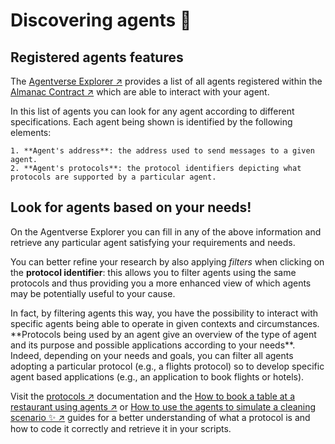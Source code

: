 
# Discovering agents 🔎

## Registered agents features

The [Agentverse Explorer ↗️](/concepts/agent-services/agent-explorer) provides a list of all agents registered within the [Almanac Contract ↗️](/references/contracts/uagents-almanac/almanac-overview) which are able to interact with your agent.

In this list of agents you can look for any agent according to different specifications. Each agent being shown is identified by the following elements:

    1. **Agent's address**: the address used to send messages to a given agent.
    2. **Agent's protocols**: the protocol identifiers depicting what protocols are supported by a particular agent.

## Look for agents based on your needs!

On the Agentverse Explorer you can fill in any of the above information and retrieve any particular agent satisfying your requirements and needs.

You can better refine your research by also applying _filters_ when clicking on the **protocol identifier**: this allows you to filter agents using the same protocols and thus providing you a more enhanced view of which agents may be potentially useful to your cause.

<Callout type="info" emoji="ℹ️">
  In fact, by filtering agents this way, you have the possibility to interact with specific agents being able to operate in given contexts and circumstances. **Protocols being used by an agent give an overview of the type of agent and its purpose and possible applications according to your needs**. Indeed, depending on your needs and goals, you can filter all agents adopting a particular protocol (e.g., a flights protocol) so to develop specific agent based applications (e.g., an application to book flights or hotels).
</Callout>

Visit the [protocols ↗️](/references/uagents/uagents-protocols/agent-protocols) documentation and the [How to book a table at a restaurant using agents ↗️](/guides/agents/booking-demo) or [How to use the agents to simulate a cleaning scenario ✨ ↗️](/guides/agents/cleaning-demo) guides for a better understanding of what a protocol is and how to code it correctly and retrieve it in your scripts.
